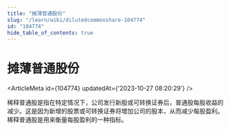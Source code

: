 ```yaml
---
title: "摊薄普通股份"
slug: "/learn/wiki/dilutedcommonshare-104774"
id: "104774"
hide_table_of_contents: true
---
```



# 摊薄普通股份

<ArticleMeta id={104774} updatedAt={'2023-10-27 08:20:29'} />
<div className='border-solid border-b border-t-0 my-4 border-[var(--ifm-color-gray-300)]' />

稀释普通股是指在特定情况下，公司发行新股或可转换证券后，普通股每股收益的减少。这是因为新增的股票或可转换证券将增加公司的股本，从而减少每股盈利。稀释普通股是用来衡量每股盈利的一种指标。
